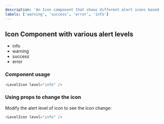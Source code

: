 ```yaml
---
description: 'An Icon component that shows different alert icons based on the level passed to it'
labels: ['warning', 'success', 'error', 'info']
---
```



## Icon Component with various alert levels

- info
- warning
- success
- error

### Component usage

```js
<LevelIcon level="info" />
```

### Using props to change the icon

Modify the alert level of icon to see the icon change:

```js live
<LevelIcon level="info" />
```
